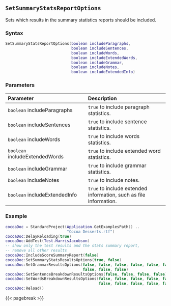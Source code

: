 ## `SetSummaryStatsReportOptions`

Sets which results in the summary statistics reports should be included.

### Syntax {-}

``` .lua
SetSummaryStatsReportOptions(boolean includeParagraphs,
                             boolean includeSentences,
                             boolean includeWords,
                             boolean includeExtendedWords,
                             boolean includeGrammar,
                             boolean includeNotes,
                             boolean includeExtendedInfo)
```

### Parameters {-}

**Parameter** | **Description**
| :-- | :-- |
|`boolean` includeParagraphs | `true` to include paragraph statistics. | 
|`boolean` includeSentences | `true` to include sentence statistics. |  
|`boolean` includeWords | `true` to include words statistics. | 
|`boolean` includeExtendedWords | `true` to include extended word statistics. |  
|`boolean` includeGrammar | `true` to include grammar statistics. | 
|`boolean` includeNotes | `true` to include notes. |  
|`boolean` includeExtendedInfo | `true` to include extended information, such as file information. |

### Example {-}

``` .lua
cocoaDoc = StandardProject(Application.GetExamplesPath() ..
                           "Cocoa Desserts.rtf")
cocoaDoc:DelayReloading(true)
cocoaDoc:AddTest(Test.HarrisJacobson)
-- show only the test results and the stats summary report,
-- remove all other results
cocoaDoc:IncludeScoreSummaryReport(false)
cocoaDoc:SetSummaryStatsResultsOptions(true, false)
cocoaDoc:SetGrammarResultsOptions(false, false, false, false, false, false, false,
                                  false, false, false)
cocoaDoc:SetSentenceBreakdownResultsOptions(false, false, false, false)
cocoaDoc:SetWordsBreakdownResultsOptions(false, false, false, false, false, false,
                                         false, false, false, false, false)
cocoaDoc:Reload()
```

{{< pagebreak >}}